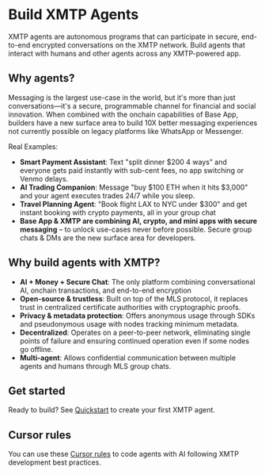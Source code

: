 # Build XMTP Agents

XMTP agents are autonomous programs that can participate in secure, end-to-end encrypted conversations on the XMTP network. Build agents that interact with humans and other agents across any XMTP-powered app.

## Why agents?

Messaging is the largest use-case in the world, but it's more than just conversations—it's a secure, programmable channel for financial and social innovation. When combined with the onchain capabilities of Base App, builders have a new surface area to build 10X better messaging experiences not currently possible on legacy platforms like WhatsApp or Messenger.

Real Examples:

- **Smart Payment Assistant**: Text "split dinner \$200 4 ways" and everyone gets paid instantly with sub-cent fees, no app switching or Venmo delays.
- **AI Trading Companion**: Message "buy $100 ETH when it hits $3,000" and your agent executes trades 24/7 while you sleep.
- **Travel Planning Agent**: "Book flight LAX to NYC under \$300" and get instant booking with crypto payments, all in your group chat
- **Base App & XMTP are combining AI, crypto, and mini apps with secure messaging** – to unlock use-cases never before possible. Secure group chats & DMs are the new surface area for developers.


## Why build agents with XMTP?

- **AI + Money + Secure Chat**: The only platform combining conversational AI, onchain transactions, and end-to-end encryption
- **Open-source & trustless**: Built on top of the MLS protocol, it replaces trust in centralized certificate authorities with cryptographic proofs.
- **Privacy & metadata protection**: Offers anonymous usage through SDKs and pseudonymous usage with nodes tracking minimum metadata.
- **Decentralized**: Operates on a peer-to-peer network, eliminating single points of failure and ensuring continued operation even if some nodes go offline.
- **Multi-agent**: Allows confidential communication between multiple agents and humans through MLS group chats.


## Get started

Ready to build? See [Quickstart](./build-an-agent) to create your first XMTP agent.

## Cursor rules

You can use these [Cursor rules](https://github.com/ephemeraHQ/xmtp-agent-examples/blob/main/.cursor/rules/xmtp.mdc) to code agents with AI following XMTP development best practices.